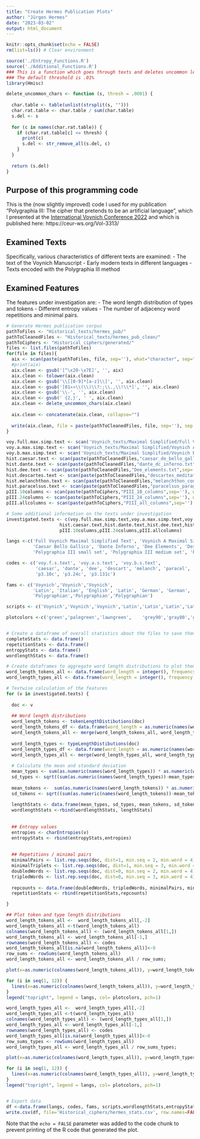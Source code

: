 ```yaml
---
title: "Create Hermes Publication Plots"
author: "Jürgen Hermes"
date: "2023-03-02"
output: html_document
---
```


```r
knitr::opts_chunk$set(echo = FALSE)
rm(list=ls()) # Clear environment

source('./Entropy_Functions.R')
source('./Additional_Functions.R')
### This is a function which goes through texts and deletes uncommon letters
### The default threshold is .01%
library(Hmisc)

delete_uncommon_chars <- function (s, thresh = .0001) {
  
  char.table <- table(unlist(strsplit(s, "")))
  char.rat.table <- char.table / sum(char.table)
  s.del <- s
  
  for (c in names(char.rat.table)) {
    if (char.rat.table[c] <= thresh) {
      print(c)
      s.del <- str_remove_all(s.del, c)
    }
  }
  
  return (s.del)
}
```

## Purpose of this programming code

This is the (now slightly improved) code I used for my publication "Polygraphia III: The cipher that pretends to be an artificial language", which I presented at the [International Voynich Conference 2022](https://www.um.edu.mt/event/voynich2022) and which is published here: https://ceur-ws.org/Vol-3313/

## Examined Texts

Specifically, various characteristics of different texts are examined:
- The text of the Voynich Manuscript
- Early modern texts in different languages
- Texts encoded with the Polygraphia III method


## Examined Features

The features under investigation are: 
- The word length distribution of types and tokens
- Different entropy values
- The number of adjacency word repetitions and minimal pairs.


```r
# Generate Hermes publication corpus
pathToFiles <- "Historical_texts/hermes_pub/" 
pathToCleanedFiles <- "Historical_texts/hermes_pub_clean/"
pathToCiphers <- "Historical_ciphers/generated/"
files <- list.files(pathToFiles)
for(file in files){
  aix <- scan(paste(pathToFiles, file, sep=''), what="character", sep="\n", comment.char = "#")
  #print(aix)
  aix.clean <- gsub('[^\x20-\x7E]', '', aix)
  aix.clean <- tolower(aix.clean)
  aix.clean <- gsub('\\[[0-9]*[a-z]\\]', '', aix.clean)
  aix.clean <- gsub('[01«»\\(\\)\\?:;\\.,\\!\\*]', '', aix.clean)
  aix.clean <- gsub('\\-', '', aix.clean)
  aix.clean <- gsub(' {2,}', ' ', aix.clean)
  aix.clean <- delete_uncommon_chars(aix.clean)
  
  aix.clean <- concatenate(aix.clean, collapse="")
 
  write(aix.clean, file = paste(pathToCleanedFiles, file, sep=''), sep = "")
}

voy.full.max.simp.text <- scan('Voynich_texts/Maximal Simplified/Full Voynich Maximal Simplified Text', what="character", sep="\n", comment.char = "#")
voy.a.max.simp.text <- scan('Voynich_texts/Maximal Simplified/Voynich A Maximal Simplified Text', what="character", sep="\n", comment.char = "#")
voy.b.max.simp.text <- scan('Voynich_texts/Maximal Simplified/Voynich B Maximal Simplified Text', what="character", sep="\n", comment.char = "#")
hist.caesar.text <- scan(paste(pathToCleanedFiles,"caesar_de_bello_gallico.txt",sep=''), what="character", sep="\n", comment.char = "#")
hist.dante.text <- scan(paste(pathToCleanedFiles,"dante_dc_inferno.txt",sep=''), what="character", sep="\n", comment.char = "#")
hist.dee.text <- scan(paste(pathToCleanedFiles,"Dee_elements.txt",sep=''), what="character", sep="\n", comment.char = "#")
hist.descartes.text <- scan(paste(pathToCleanedFiles,"descartes_meditationes.txt",sep=''), what="character", sep="\n", comment.char = "#")
hist.melanchthon.text <- scan(paste(pathToCleanedFiles,"melanchthon_confession.txt",sep=''), what="character", sep="\n", comment.char = "#")
hist.paracelsus.text <- scan(paste(pathToCleanedFiles,"paracelsus_paragranum.txt",sep=''), what="character", sep="\n", comment.char = "#")
pIII.10columns <- scan(paste(pathToCiphers,"PIII_10_columns",sep=''), what="character", sep="\n", comment.char = "#")
pIII.24columns <- scan(paste(pathToCiphers,"PIII_24_columns",sep=''), what="character", sep="\n", comment.char = "#")
pIII.allcolumns <- scan(paste(pathToCiphers,"PIII_all_columns",sep=''), what="character", sep="\n", comment.char = "#")

# Some additional information on the texts under investigation
investigated.texts <- c(voy.full.max.simp.text,voy.a.max.simp.text,voy.b.max.simp.text,
                    hist.caesar.text,hist.dante.text,hist.dee.text,hist.descartes.text,hist.melanchthon.text,hist.paracelsus.text, 
                    pIII.10columns,pIII.24columns,pIII.allcolumns)

langs <-c('Full Voynich Maximal Simplified Text', 'Voynich A Maximal Simplified Text', 'Voynich A Maximal Simplified Text', 
          'Caesar Bello Gallico', 'Dante Inferno', 'Dee Elements', 'Descartes Meditationes', 'Melanchthon Confession', 'Paracelsus Panagranum', 
          'Polygraphia III small set', 'Polygraphia III medium set', 'Polygraphia III full set')

codes <- c('voy.f.s.text', 'voy.a.s.text', 'voy.b.s.text', 
           'caesar', 'dante', 'dee', 'descart', 'melanch', 'paracel', 
           'p3.10c', 'p3.24c', 'p3.131c')

fams <- c('Voynich','Voynich','Voynich',
          'Latin', 'Italian', 'English', 'Latin', 'German', 'German', 
          'Polygraphian','Polygraphian','Polygraphian')

scripts <- c('Voynich','Voynich','Voynich','Latin','Latin','Latin','Latin','Latin','Latin','Cipher','Cipher','Cipher')

plotcolors <-c('green','palegreen','lawngreen',    'grey90','gray80','grey70','grey60','grey50','grey40',    'red','tomato','darkorange')


# Create a dataframe of overall statistics about the files to save them
completeStats <- data.frame()
repetitionStats <- data.frame()
entropyStats <- data.frame()
wordlengthStats <- data.frame()

# Create dataframes to aggregate word length distributions to plot them
word_length_tokens_all <- data.frame(word_length = integer(), frequency = integer())
word_length_types_all <- data.frame(word_length = integer(), frequency = integer())

# Textwise calculation of the features
for (v in investigated.texts) {
 
  doc <- v
  
  ## Word length distributions 
  word_length_tokens <- tokenLengthDistibutions(doc)
  word_length_tokens_df <- data.frame(word_length = as.numeric(names(word_length_tokens)), frequency = as.numeric(word_length_tokens))
  word_length_tokens_all <- merge(word_length_tokens_all, word_length_tokens_df, all=TRUE, by.x = "word_length", by.y="word_length")
  
  word_length_types <- typeLengthDistibutions(doc)
  word_length_types_df <- data.frame(word_length = as.numeric(names(word_length_types)), frequency = as.numeric(word_length_types))
  word_length_types_all <- merge(word_length_types_all, word_length_types_df, all=TRUE, by.x = "word_length", by.y="word_length")
  
  # Calculate the mean and standard deviation 
  mean_types <- sum(as.numeric(names(word_length_types)) * as.numeric(word_length_types)) / sum(as.numeric(word_length_types))
  sd_types <- sqrt((sum(as.numeric(names(word_length_types))-mean_types)^2 / sum(as.numeric(word_length_types))))
  
  mean_tokens <-  sum(as.numeric(names(word_length_tokens)) * as.numeric(word_length_tokens)) / sum(as.numeric(word_length_tokens))
  sd_tokens <- sqrt((sum(as.numeric(names(word_length_tokens))-mean_tokens)^2 / sum(as.numeric(word_length_tokens))))
  
  lengthStats <- data.frame(mean_types, sd_types, mean_tokens, sd_tokens)
  wordlengthStats <-rbind(wordlengthStats, lengthStats)
  
  
  ## Entropy values
  entropies <- charEntropies(v)
  entropyStats <- rbind(entropyStats,entropies)
  
  
  ## Repetitions / minimal pairs
  minimalPairs <- list.rep.seqs(doc, dist=1, min.seq = 2, min.word = 4)
  minimalTriplets <- list.rep.seqs(doc, dist=1, min.seq = 3, min.word = 4)
  doubledWords <- list.rep.seqs(doc, dist=0, min.seq = 2, min.word = 4)
  tripledWords <- list.rep.seqs(doc, dist=0, min.seq = 3, min.word = 4)
  
  repcounts <- data.frame(doubledWords, tripledWords, minimalPairs, minimalTriplets) 
  repetitionStats <- rbind(repetitionStats,repcounts)

}

## Plot token and type length distributions
word_length_tokens_all <-  word_length_tokens_all[,-2]
word_length_tokens_all <-t(word_length_tokens_all)
colnames(word_length_tokens_all) <- (word_length_tokens_all[1,])
word_length_tokens_all <- word_length_tokens_all[-1,]
rownames(word_length_tokens_all) <- codes
word_length_tokens_all[is.na(word_length_tokens_all)]<-0
row_sums <- rowSums(word_length_tokens_all)
word_length_tokens_all <- word_length_tokens_all / row_sums;

plot(x=as.numeric(colnames(word_length_tokens_all)), y=word_length_tokens_all[1,], type = "l", col = "white", xlab="Token length", ylab="Relative frequency", xlim=c(1,20), ylim=c(0.0,0.5))

for (i in seq(1, 12)) {
  lines(x=as.numeric(colnames(word_length_tokens_all)), y=word_length_tokens_all[i,], type = "l", col = plotcolors[i], lwd=2)
}
legend("topright", legend = langs, col= plotcolors, pch=1)

word_length_types_all <-  word_length_types_all[,-2]
word_length_types_all <-t(word_length_types_all)
colnames(word_length_types_all) <- (word_length_types_all[1,])
word_length_types_all <- word_length_types_all[-1,]
rownames(word_length_types_all) <- codes
word_length_types_all[is.na(word_length_types_all)]<-0
row_sums_types <- rowSums(word_length_types_all)
word_length_types_all <- word_length_types_all / row_sums_types;

plot(x=as.numeric(colnames(word_length_types_all)), y=word_length_types_all[1,], type = "l", col = "white", xlab="Type length", ylab="Relative frequency", xlim=c(1,25), ylim=c(0.0,0.5))

for (i in seq(1, 12)) {
  lines(x=as.numeric(colnames(word_length_types_all)), y=word_length_types_all[i,], type = "l", col = plotcolors[i], lwd=2)
}
legend("topright", legend = langs, col= plotcolors, pch=1)


# Export data
df <-data.frame(langs, codes, fams, scripts,wordlengthStats,entropyStats,repetitionStats)
write.csv(df, file='Historical_ciphers/hermes_stats.csv', row.names=FALSE)
```

Note that the `echo = FALSE` parameter was added to the code chunk to prevent printing of the R code that generated the plot.

